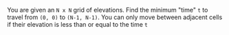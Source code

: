 You are given an `N x N` grid of elevations. Find the minimum "time" `t` to travel from `(0, 0)` to `(N-1, N-1)`. You can only move between adjacent cells if their elevation is less than or equal to the time `t`